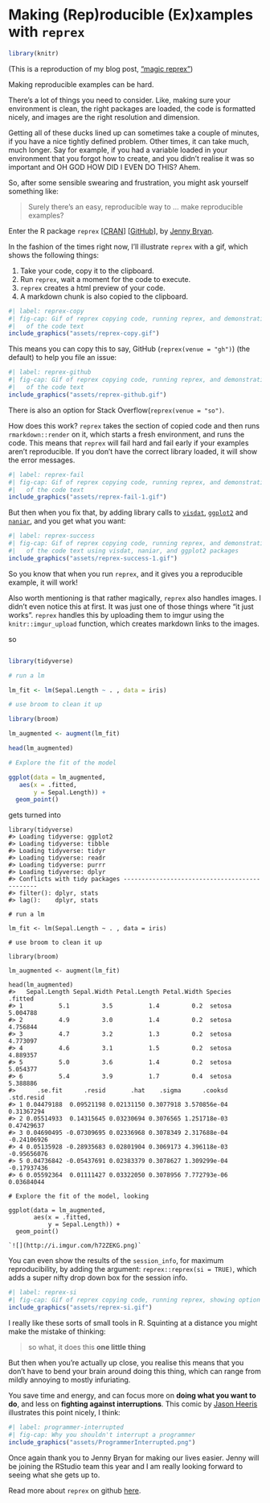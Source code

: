 # Making (Rep)roducible (Ex)xamples with `reprex`

```r
library(knitr)
```


(This is a reproduction of my blog post, ["magic reprex"](https://www.njtierney.com/post/2017/01/11/magic-reprex/))


Making reproducible examples can be hard.

There's a lot of things you need to consider. Like, making sure your environment is clean, the right packages are loaded, the code is formatted nicely, and images are the right resolution and dimension.

Getting all of these ducks lined up can sometimes take a couple of minutes, if you have a nice tightly defined problem. Other times, it can take much, much longer. Say for example, if you had a variable loaded in your environment that you forgot how to create, and you didn't realise it was so important and OH GOD HOW DID I EVEN DO THIS? Ahem.

So, after some sensible swearing and frustration, you might ask yourself something like:

> Surely there's an easy, reproducible way to ... make reproducible examples?

Enter the R package `reprex` [[CRAN](https://cran.r-project.org/web/packages/reprex/index.html)] [[GitHub](https://github.com/jennybc/reprex)], by [Jenny Bryan](http://www.github.com/jennybc).

In the fashion of the times right now, I'll illustrate `reprex` with a gif, which shows the following things:

1. Take your code, copy it to the clipboard. 
2. Run `reprex`, wait a moment for the code to execute.
3. `reprex` creates a html preview of your code.
4. A markdown chunk is also copied to the clipboard.

```r
#| label: reprex-copy
#| fig-cap: Gif of reprex copying code, running reprex, and demonstrating the html preview
#|   of the code text
include_graphics("assets/reprex-copy.gif")
```

This means you can copy this to say, GitHub (`reprex(venue = "gh")`) (the default) to help you file an issue:

```r
#| label: reprex-github
#| fig-cap: Gif of reprex copying code, running reprex, and demonstrating the html preview
#|   of the code text
include_graphics("assets/reprex-github.gif")
```

There is also an option for Stack Overflow(`reprex(venue = "so")`.

How does this work? `reprex` takes the section of copied code and then runs `rmarkdown::render` on it, which starts a fresh environment, and runs the code.
This means that `reprex` will fail hard and fail early if your examples aren't reproducible. If you don't have the correct library loaded, it will show the error messages.

```r
#| label: reprex-fail
#| fig-cap: Gif of reprex copying code, running reprex, and demonstrating the html preview
#|   of the code text
include_graphics("assets/reprex-fail-1.gif")
```

But then when you fix that, by adding library calls to [`visdat`](https://github.com/njtierney/visdat), [`ggplot2`](https://github.com/tidyverse/ggplot2) and [`naniar`](https://github.com/njtierney/naniar), and you get what you want:


```r
#| label: reprex-success
#| fig-cap: Gif of reprex copying code, running reprex, and demonstrating the html preview
#|   of the code text using visdat, naniar, and ggplot2 packages
include_graphics("assets/reprex-success-1.gif")
```


So you know that when you run `reprex`, and it gives you a reproducible example, it will work!

Also worth mentioning is that rather magically, `reprex` also handles images. I didn't even notice this at first. It was just one of those things where "it just works". `reprex` handles this by uploading them to imgur using the `knitr::imgur_upload` function, which creates markdown links to the images.

so

```r

library(tidyverse)

# run a lm

lm_fit <- lm(Sepal.Length ~ . , data = iris)

# use broom to clean it up

library(broom)

lm_augmented <- augment(lm_fit)

head(lm_augmented)

# Explore the fit of the model

ggplot(data = lm_augmented,
   aes(x = .fitted,
       y = Sepal.Length)) + 
  geom_point() 

```

gets turned into


```
library(tidyverse)
#> Loading tidyverse: ggplot2
#> Loading tidyverse: tibble
#> Loading tidyverse: tidyr
#> Loading tidyverse: readr
#> Loading tidyverse: purrr
#> Loading tidyverse: dplyr
#> Conflicts with tidy packages ----------------------------------------------
#> filter(): dplyr, stats
#> lag():    dplyr, stats

# run a lm

lm_fit <- lm(Sepal.Length ~ . , data = iris)

# use broom to clean it up

library(broom)

lm_augmented <- augment(lm_fit)

head(lm_augmented)
#>   Sepal.Length Sepal.Width Petal.Length Petal.Width Species  .fitted
#> 1          5.1         3.5          1.4         0.2  setosa 5.004788
#> 2          4.9         3.0          1.4         0.2  setosa 4.756844
#> 3          4.7         3.2          1.3         0.2  setosa 4.773097
#> 4          4.6         3.1          1.5         0.2  setosa 4.889357
#> 5          5.0         3.6          1.4         0.2  setosa 5.054377
#> 6          5.4         3.9          1.7         0.4  setosa 5.388886
#>      .se.fit      .resid       .hat    .sigma      .cooksd  .std.resid
#> 1 0.04479188  0.09521198 0.02131150 0.3077918 3.570856e-04  0.31367294
#> 2 0.05514933  0.14315645 0.03230694 0.3076565 1.251718e-03  0.47429637
#> 3 0.04690495 -0.07309695 0.02336968 0.3078349 2.317688e-04 -0.24106926
#> 4 0.05135928 -0.28935683 0.02801904 0.3069173 4.396118e-03 -0.95656076
#> 5 0.04736842 -0.05437691 0.02383379 0.3078627 1.309299e-04 -0.17937436
#> 6 0.05592364  0.01111427 0.03322050 0.3078956 7.772793e-06  0.03684044

# Explore the fit of the model, looking 

ggplot(data = lm_augmented,
       aes(x = .fitted,
           y = Sepal.Length)) + 
  geom_point() 

`![](http://i.imgur.com/h72ZEKG.png)`
```

You can even show the results of the `session_info`, for maximum reproducibility, by adding the argument: `reprex::reprex(si = TRUE)`, which adds a super nifty drop down box for the session info.


```r
#| label: reprex-si
#| fig-cap: Gif of reprex copying code, running reprex, showing option SI = TRUE
include_graphics("assets/reprex-si.gif")
```

I really like these sorts of small tools in R. Squinting at a distance you might make the mistake of thinking:

> so what, it does this __one little thing__

But then when you're actually up close, you realise this means that you don't have to bend your brain around doing this thing, which can range from mildly annoying to mostly infuriating. 

You save time and energy, and can focus more on **doing what you want to do**, and less on **fighting against interruptions**. This comic by [Jason Heeris](http://heeris.id.au/2013/this-is-why-you-shouldnt-interrupt-a-programmer/) illustrates this point nicely, I think:


```r
#| label: programmer-interrupted
#| fig-cap: Why you shouldn't interrupt a programmer
include_graphics("assets/ProgrammerInterrupted.png")
```


Once again thank you to Jenny Bryan for making our lives easier. Jenny will be joining the RStudio team this year and I am really looking forward to seeing what she gets up to.

Read more about `reprex` on github [here](http://www.github.com/jennybc/reprex).

